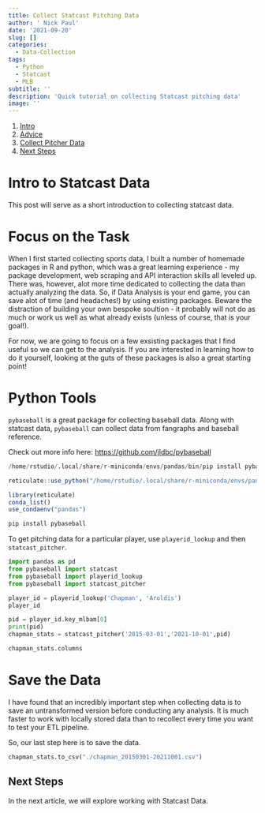 ```yaml
---
title: Collect Statcast Pitching Data
author: ' Nick Paul'
date: '2021-09-20'
slug: []
categories:
  - Data-Collection
tags:
  - Python
  - Statcast
  - MLB
subtitle: ''
description: 'Quick tutorial on collecting Statcast pitching data'
image: ''
---
```


1. [Intro](#intro-to-statcast-data)
2. [Advice](#focus-on-the-task)
3. [Collect Pitcher Data](##ython-tools)
4. [Next Steps](#next-steps)

# Intro to Statcast Data 

This post will serve as a short introduction to collecting statcast data.  

# Focus on the Task

When I first started collecting sports data, I built a number of homemade packages in R and 
python, which was a great learning experience - my package development, web scraping and API 
interaction skills all leveled up.  There was, however, alot more time dedicated to collecting the data than actually analyzing the data.  So, if Data Analysis is your end game, you can save alot of time (and headaches!) by using existing packages.  Beware the distraction 
of building your own bespoke soultion - it probably will not do as much or work us well as
what already exists (unless of course, that is your goal!).  

For now, we are going to focus on a few exsisting packages that I find useful so we can get to the analysis.  If you are interested in learning how to do it yourself, looking at the guts
of these packages is also a great starting point!

# Python Tools

`pybaseball` is a great package for collecting baseball data. Along with statcast data, `pybaseball` can collect data from fangraphs and baseball reference.

Check out more info here:
[https://github.com/jldbc/pybaseball](https://github.com/jldbc/pybaseball)

```r
/home/rstudio/.local/share/r-miniconda/envs/pandas/bin/pip install pybaseball
```


```r
reticulate::use_python("/home/rstudio/.local/share/r-miniconda/envs/pandas/bin/python",required = TRUE)
```


```r
library(reticulate)
conda_list()
use_condaenv("pandas")
```

```bash
pip install pybaseball
```

To get pitching data for a particular player, use `playerid_lookup` and then `statcast_pitcher`.

```python
import pandas as pd
from pybaseball import statcast
from pybaseball import playerid_lookup
from pybaseball import statcast_pitcher

player_id = playerid_lookup('Chapman', 'Aroldis')
player_id

```
```python
pid = player_id.key_mlbam[0]
print(pid)
chapman_stats = statcast_pitcher('2015-03-01','2021-10-01',pid)
```

```python
chapman_stats.columns
```

# Save the Data

I have found that an incredibly important step when collecting data is to 
save an untransformed version before conducting any analysis.  It is much faster to work with locally stored data than to recollect every time you want to test your ETL pipeline.

So, our last step here is to save the data.

```python
chapman_stats.to_csv("./chapman_20150301-20211001.csv")
```

## Next Steps

In the next article, we will explore working with Statcast Data.

